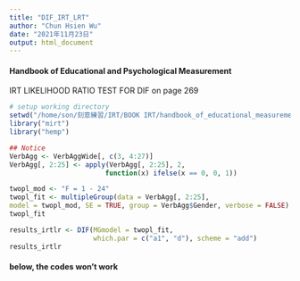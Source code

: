 ```yaml
---
title: "DIF_IRT_LRT"
author: "Chun Hsien Wu"
date: "2021年11月23日"
output: html_document
---
```


####  Handbook of Educational and Psychological Measurement
IRT LIKELIHOOD RATIO TEST FOR DIF on page 269
```r
# setup working directory
setwd("/home/son/刻意練習/IRT/BOOK IRT/handbook_of_educational_measurement_and_psychometrics")
library("mirt")
library("hemp")

## Notice
VerbAgg <- VerbAggWide[, c(3, 4:27)]
VerbAgg[, 2:25] <- apply(VerbAgg[, 2:25], 2,
                        function(x) ifelse(x == 0, 0, 1))

```

```r
twopl_mod <- "F = 1 - 24"
twopl_fit <- multipleGroup(data = VerbAgg[, 2:25],
model = twopl_mod, SE = TRUE, group = VerbAgg$Gender, verbose = FALSE)
twopl_fit
```

```r
results_irtlr <- DIF(MGmodel = twopl_fit, 
                     which.par = c("a1", "d"), scheme = "add")
results_irtlr
```
#### below, the codes won't work 


